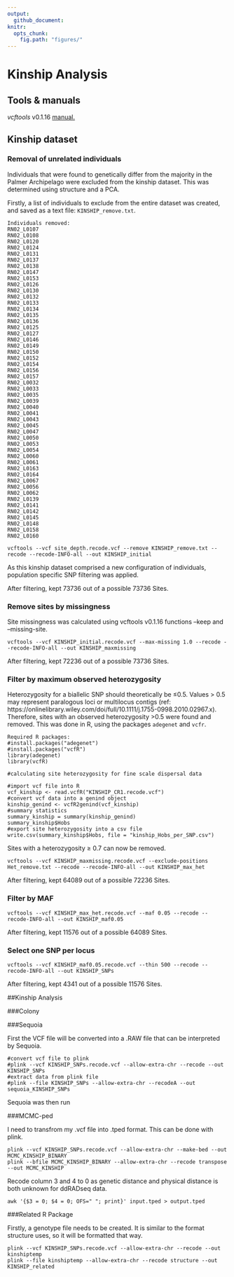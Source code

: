 ```yaml
---
output:
  github_document:
knitr:
  opts_chunk:
    fig.path: "figures/"
---
```

# Kinship Analysis

## Tools & manuals  
*vcftools* v0.1.16 [manual.](https://vcftools.github.io/man_latest.html)  

## Kinship dataset

### Removal of unrelated individuals  
Individuals that were found to genetically differ from the majority in the Palmer Archipelago were excluded from the kinship dataset. This was determined using structure and a PCA.  

Firstly, a list of individuals to exclude from the entire dataset was created, and saved as a text file: ```KINSHIP_remove.txt```.   
```
Individuals removed: 
RN02_L0107
RN02_L0108
RN02_L0120
RN02_L0124
RN02_L0131
RN02_L0137
RN02_L0138
RN02_L0147
RN02_L0153
RN02_L0126
RN02_L0130
RN02_L0132
RN02_L0133
RN02_L0134
RN02_L0135
RN02_L0136
RN02_L0125
RN02_L0127
RN02_L0146
RN02_L0149
RN02_L0150
RN02_L0152
RN02_L0154
RN02_L0156
RN02_L0157
RN02_L0032
RN02_L0033
RN02_L0035
RN02_L0039
RN02_L0040
RN02_L0041
RN02_L0043
RN02_L0045
RN02_L0047
RN02_L0050
RN02_L0053
RN02_L0054
RN02_L0060
RN02_L0061
RN02_L0163
RN02_L0164
RN02_L0067
RN02_L0056
RN02_L0062
RN02_L0139
RN02_L0141
RN02_L0142
RN02_L0145
RN02_L0148
RN02_L0158
RN02_L0160
```
```
vcftools --vcf site_depth.recode.vcf --remove KINSHIP_remove.txt --recode --recode-INFO-all --out KINSHIP_initial
```

As this kinship dataset comprised a new configuration of individuals, population specific SNP filtering was applied.  


After filtering, kept 73736 out of a possible 73736 Sites.

### Remove sites by missingness  

Site missingness was calculated using vcftools v0.1.16 functions --keep and --missing-site.

```
vcftools --vcf KINSHIP_initial.recode.vcf --max-missing 1.0 --recode --recode-INFO-all --out KINSHIP_maxmissing
```  

After filtering, kept 72236 out of a possible 73736 Sites.

### Filter by maximum observed heterozygosity  
Heterozygosity for a biallelic SNP should theoretically be ≤0.5. Values > 0.5 may represent paralogous loci or multilocus contigs (ref: https://onlinelibrary.wiley.com/doi/full/10.1111/j.1755-0998.2010.02967.x). Therefore, sites with an observed heterozygosity >0.5 were found and removed. This was done in R, using the packages ```adegenet``` and ```vcfr```. 

```
Required R packages:  
#install.packages("adegenet")
#install.packages("vcfR")
library(adegenet)
library(vcfR)

#calculating site heterozygosity for fine scale dispersal data  

#import vcf file into R
vcf_kinship <- read.vcfR("KINSHIP_CR1.recode.vcf")
#convert vcf data into a genind object
kinship_genind <- vcfR2genind(vcf_kinship)
#summary statistics
summary_kinship = summary(kinship_genind)
summary_kinship$Hobs
#export site heterozygosity into a csv file
write.csv(summary_kinship$Hobs, file = "kinship_Hobs_per_SNP.csv")
```  

Sites with a heterozygosity ≥ 0.7 can now be removed.  

```
vcftools --vcf KINSHIP_maxmissing.recode.vcf --exclude-positions Het_remove.txt --recode --recode-INFO-all --out KINSHIP_max_het
```

After filtering, kept 64089 out of a possible 72236 Sites.

### Filter by MAF  
```
vcftools --vcf KINSHIP_max_het.recode.vcf --maf 0.05 --recode --recode-INFO-all --out KINSHIP_maf0.05
```  
After filtering, kept 11576 out of a possible 64089 Sites.

### Select one SNP per locus
```
vcftools --vcf KINSHIP_maf0.05.recode.vcf --thin 500 --recode --recode-INFO-all --out KINSHIP_SNPs
```  
After filtering, kept 4341 out of a possible 11576 Sites.

##Kinship Analysis  

###Colony

###Sequoia

First the VCF file will be converted into a .RAW file that can be interpreted by Sequoia. 

```
#convert vcf file to plink
#plink --vcf KINSHIP_SNPs.recode.vcf --allow-extra-chr --recode --out KINSHIP_SNPs
#extract data from plink file
#plink --file KINSHIP_SNPs --allow-extra-chr --recodeA --out sequoia_KINSHIP_SNPs
```  

Sequoia was then run 

###MCMC-ped

I need to transfrom my .vcf file into .tped format. This can be done with plink.

```
plink --vcf KINSHIP_SNPs.recode.vcf --allow-extra-chr --make-bed --out MCMC_KINSHIP_BINARY
plink --bfile MCMC_KINSHIP_BINARY --allow-extra-chr --recode transpose --out MCMC_KINSHIP
```

Recode column 3 and 4 to 0 as genetic distance and physical distance is both unknown for ddRADseq data.

```
awk '{$3 = 0; $4 = 0; OFS=" "; print}' input.tped > output.tped
```

###Related R Package

Firstly, a genotype file needs to be created. It is similar to the format structure uses, so it will be formatted that way.

```
plink --vcf KINSHIP_SNPs.recode.vcf --allow-extra-chr --recode --out kinshiptemp
plink --file kinshiptemp --allow-extra-chr --recode structure --out KINSHIP_related
```